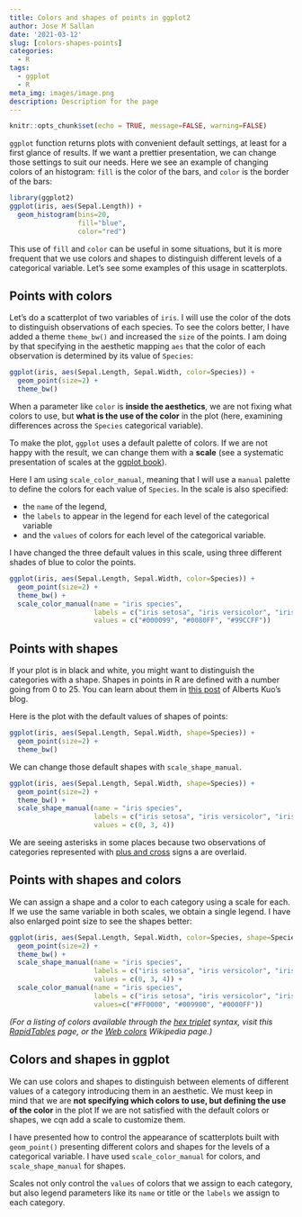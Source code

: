 ```yaml
---
title: Colors and shapes of points in ggplot2
author: Jose M Sallan
date: '2021-03-12'
slug: [colors-shapes-points]
categories:
  - R
tags:
  - ggplot
  - R
meta_img: images/image.png
description: Description for the page
---
```


```r
knitr::opts_chunk$set(echo = TRUE, message=FALSE, warning=FALSE)
```


`ggplot` function returns plots with convenient default settings, at least for a first glance of results. If we want a prettier presentation, we can change those settings to suit our needs. Here we see an example of changing colors of an histogram: `fill` is the color of the bars, and `color` is the border of the bars:

```r
library(ggplot2)
ggplot(iris, aes(Sepal.Length)) + 
  geom_histogram(bins=20, 
                 fill="blue", 
                 color="red")
```

This use of `fill` and `color` can be useful in some situations, but it is more frequent that we use colors and shapes to distinguish different levels of a categorical variable. Let's see some examples of this usage in scatterplots.

## Points with colors

Let's do a scatterplot of two variables of `iris`. I will use the color of the dots to distinguish observations of each species. To see the colors better, I have added a theme `theme_bw()` and increased the `size` of the points. I am doing by that specifying in the aesthetic mapping `aes` that the color of each observation is determined by its value of `Species`:

```r
ggplot(iris, aes(Sepal.Length, Sepal.Width, color=Species)) +
  geom_point(size=2) +
  theme_bw()
```

When a parameter like `color` is **inside the aesthetics**, we are not fixing what colors to use, but **what is the use of the color** in the plot (here, examining differences across the `Species` categorical variable).

To make the plot, `ggplot` uses a default palette of colors. If we are not happy with the result, we can change them with a **scale** (see a systematic presentation of scales at the [ggplot book](https://ggplot2-book.org/scales.html)).

Here I am using `scale_color_manual`, meaning that I will use a `manual` palette to define the colors for each value of `Species`. In the scale is also specified:

* the `name` of the legend,
* the `labels` to appear in the legend for each level of the categorical variable
* and the `values` of colors for each level of the categorical variable.

I have changed the three default values in this scale, using three different shades of blue to color the points.

```r
ggplot(iris, aes(Sepal.Length, Sepal.Width, color=Species)) +
  geom_point(size=2) +
  theme_bw() +
  scale_color_manual(name = "iris species", 
                     labels = c("iris setosa", "iris versicolor", "iris virginica"), 
                     values = c("#000099", "#0080FF", "#99CCFF"))
```

## Points with shapes

If your plot is in black and white, you might want to distinguish the categories with a shape. Shapes in points in R are defined with a number going from 0 to 25. You can learn about them in [this post](https://blog.albertkuo.me/post/point-shape-options-in-ggplot/) of Alberts Kuo's blog.

Here is the plot with the default values of shapes of points:

```r
ggplot(iris, aes(Sepal.Length, Sepal.Width, shape=Species)) +
  geom_point(size=2) +
  theme_bw()
```

We can change those default shapes with `scale_shape_manual`.

```r
ggplot(iris, aes(Sepal.Length, Sepal.Width, shape=Species)) +
  geom_point(size=2) +
  theme_bw() +
  scale_shape_manual(name = "iris species", 
                     labels = c("iris setosa", "iris versicolor", "iris virginica"), 
                     values = c(0, 3, 4))
```

We are seeing asterisks in some places because two observations of categories represented with [plus and cross](https://github.com/tidyverse/ggplot2/issues/2075) signs a are overlaid.

## Points with shapes and colors

We can assign a shape and a color to each category using a scale for each. If we use the same variable in both scales, we obtain a single legend. I have also enlarged point size to see the shapes better:

```r
ggplot(iris, aes(Sepal.Length, Sepal.Width, color=Species, shape=Species)) +
  geom_point(size=2) +
  theme_bw() +
  scale_shape_manual(name = "iris species", 
                     labels = c("iris setosa", "iris versicolor", "iris virginica"), 
                     values = c(0, 3, 4)) +
  scale_color_manual(name = "iris species", 
                     labels = c("iris setosa", "iris versicolor", "iris virginica"), 
                     values=c("#FF0000", "#009900", "#0000FF"))
```

*(For a listing of colors available through the [hex triplet](https://en.wikipedia.org/wiki/Web_colors#Hex_triplet) syntax, visit this [RapidTables](https://www.rapidtables.com/web/color/RGB_Color.html) page, or the [Web colors](https://en.wikipedia.org/wiki/Web_colors) Wikipedia page.)*

## Colors and shapes in ggplot

We can use colors and shapes to distinguish between elements of different values of a category introducing them in an aesthetic. We must keep in mind that we are **not specifying which colors to use, but defining the use of the color** in the plot If we are not satisfied with the default colors or shapes, we cqn add a scale to customize them. 

I have presented how to control the appearance of scatterplots built with `geom_point()` presenting different colors and shapes for the levels of a categorical variable. I have used `scale_color_manual` for colors, and `scale_shape_manual` for shapes.

Scales not only control the `values` of colors that we assign to each category, but also legend parameters like its `name` or title or the `labels` we assign to each category.